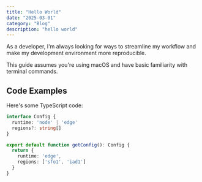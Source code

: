 ```yaml
---
title: "Hello World"
date: "2025-03-01"
category: "Blog"
description: "hello world"
---
```


As a developer, I'm always looking for ways to streamline my workflow and make my development environment more reproducible.

<Important>
  This guide assumes you're using macOS and have basic familiarity with terminal commands.
</Important>

## Code Examples

Here's some TypeScript code:

```typescript
interface Config {
  runtime: 'node' | 'edge'
  regions?: string[]
}

export default function getConfig(): Config {
  return {
    runtime: 'edge',
    regions: ['sfo1', 'iad1']
  }
}
```

